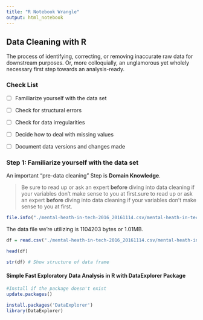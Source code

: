 ```yaml
---
title: "R Notebook Wrangle"
output: html_notebook
---
```


## Data Cleaning with R

The process of identifying, correcting, or removing inaccurate raw data for downstream purposes. Or, more colloquially, an unglamorous yet wholely necessary first step towards an analysis-ready.

### Check List

-   [ ]  Familiarize yourself with the data set

-   [ ] Check for structural errors

-   [ ] Check for data irregularities

-   [ ] Decide how to deal with missing values

-   [ ] Document data versions and changes made

### Step 1: Familiarize yourself with the data set

An important "pre-data cleaning" Step is **Domain Knowledge**.

> Be sure to read up or ask an expert **before** diving into data cleaning if your variables don't make sense to you at first.sure to read up or ask an expert **before** diving into data cleaning if your variables don't make sense to you at first.

```r
file.info("./mental-heath-in-tech-2016_20161114.csv/mental-heath-in-tech-2016_20161114.csv")$size
```

The data file we're utilizing is 1104203 bytes or 1.01MB.

```r
df = read.csv("./mental-heath-in-tech-2016_20161114.csv/mental-heath-in-tech-2016_20161114.csv")

```

```r
head(df)
```

```r
str(df) # Show structure of data frame
```

#### Simple Fast Exploratory Data Analysis in R with DataExplorer Package

```r
#Install if the package doesn't exist 
update.packages()

```

```r
install.packages('DataExplorer')
library(DataExplorer)
```
